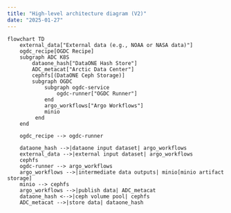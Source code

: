 ```yaml
---
title: "High-level architecture diagram (V2)"
date: "2025-01-27"
---
```


```mermaid
flowchart TD
    external_data["External data (e.g., NOAA or NASA data)"]
    ogdc_recipe[OGDC Recipe]
    subgraph ADC K8S
        dataone_hash["DataONE Hash Store"]
        ADC_metacat["Arctic Data Center"]
        cephfs[(DataONE Ceph Storage)]
        subgraph OGDC
            subgraph ogdc-service
                ogdc-runner["OGDC Runner"]
            end
            argo_workflows["Argo Workflows"]
            minio
         end
    end

    ogdc_recipe --> ogdc-runner

    dataone_hash -->|dataone input dataset| argo_workflows
    external_data -->|external input dataset| argo_workflows
    cephfs
    ogdc-runner --> argo_workflows
    argo_workflows -->|intermediate data outputs| minio[minio artifact storage]
    minio --> cephfs
    argo_workflows -->|publish data| ADC_metacat
    dataone_hash <-->|ceph volume pool| cephfs
    ADC_metacat -->|store data| dataone_hash
```
